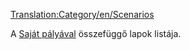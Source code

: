 [[Translation:Category/en/Scenarios]]


A [[hu/Archive/Manual/Saját pálya|Saját pályával]] összefüggő lapok listája.